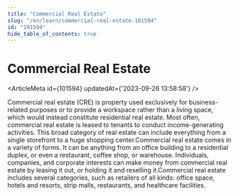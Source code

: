 ```yaml
---
title: "Commercial Real Estate"
slug: "/en/learn/commercial-real-estate-101594"
id: "101594"
hide_table_of_contents: true
---
```



# Commercial Real Estate

<ArticleMeta id={101594} updatedAt={'2023-09-26 13:58:58'} />
<div className='border-solid border-b border-t-0 my-4 border-[var(--ifm-color-gray-300)]' />

Commercial real estate (CRE) is property used exclusively for business-related purposes or to provide a workspace rather than a living space, which would instead constitute residential real estate. Most often, commercial real estate is leased to tenants to conduct income-generating activities. This broad category of real estate can include everything from a single storefront to a huge shopping center.Commercial real estate comes in a variety of forms. It can be anything from an office building to a residential duplex, or even a restaurant, coffee shop, or warehouse. Individuals, companies, and corporate interests can make money from commercial real estate by leasing it out, or holding it and reselling it.Commercial real estate includes several categories, such as retailers of all kinds: office space, hotels and resorts, strip malls, restaurants, and healthcare facilities.
